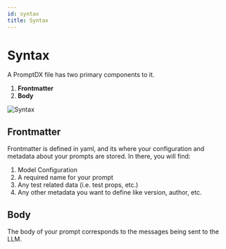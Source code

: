 ```yaml
---
id: syntax
title: Syntax
---
```


# Syntax

A PromptDX file has two primary components to it.
1. **Frontmatter**
2. **Body**

![Syntax](/img/example-labeled.png)

## Frontmatter

Frontmatter is defined in yaml, and its where your configuration and metadata about your prompts are stored. 
In there, you will find:

1. Model Configuration
2. A required name for your prompt
3. Any test related data (i.e. test props, etc.)
4. Any other metadata you want to define like version, author, etc.

## Body

The body of your prompt corresponds to the messages being sent to the LLM.